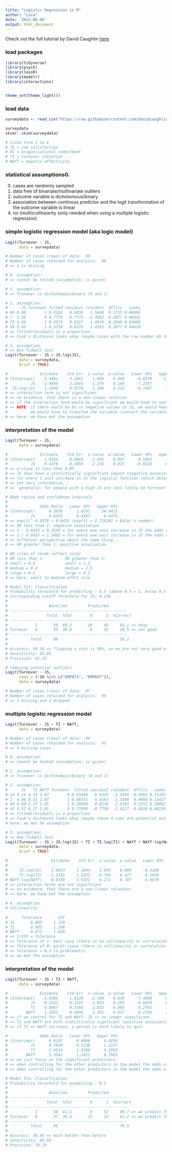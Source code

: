 ```yaml
---
title: "Logistic Regression in R"
author: "Luca"
date: '2022-06-06'
output: html_document
---
```


Check out the full tutorial by David Caughlin [here](https://www.youtube.com/watch?v=yoPGwvUzjgQ&list=PLKkRkURCtPjCJOZHskCoyJCPb8wMDs2CW&index=23)


### load packages

```r
library(tidyverse)
library(psych)
library(lessR)
library(modelr)
library(interactions)


theme_set(theme_light())
```

### load data

```r
surveydata <- read_csv("https://raw.githubusercontent.com/davidcaughlin/R-Tutorial-Data-Files/master/Turnover.csv")

surveydata
skimr::skim(surveydata)

# scale form 1 to 6
# JS = job satisfaction
# OC = oraganisational commitment
# TI = turnover intention
# NAff = negativ affectivity
```



### statistical assumptions0. 

0. cases are randomly sampled
1. data free of bivariate/multivariate outliers
2. outcome variable is dichotomous/binary
3. association between continous predictor and the logit transformation of the outcome variable is linear
4. no (multi)collinearity (only needed when using a multiple logistic regression)


### simple logistic regression model (aka logic model)

```r
Logit(Turnover ~ JS,
      data = surveydata)

# Number of cases (rows) of data:  99 
# Number of cases retained for analysis:  98 
# => 1 is missing

# 0. assumption: 
# => cannot be tested (assumption: is given)

# 1. assumption: 
# => Trunover is dichotomous/binary (0 and 1)

# 2. assumption:
#      JS Turnover fitted residual rstudent  dffits   cooks
# 69 6.00        1 0.3162   0.6838   1.5688  0.3725 0.08496
# 7  1.38        0 0.7775  -0.7775  -1.7682 -0.2877 0.06241
# 73 5.48        1 0.3673   0.6327   1.4476  0.2949 0.04889
# 58 5.43        1 0.3724   0.6276   1.4363  0.2877 0.04618
# => fitted/residuals is a proportion
# => Cook's distances looks okay (maybe cases with the row number 69 (EMP873) and 7 (EMP607) are potential outliers)

# 3. assumption:
# => Box-Tidwell test
Logit(Turnover ~ JS + JS:log(JS),
      data = surveydata,
      brief = TRUE)

#              Estimate    Std Err  z-value  p-value   Lower 95%   Upper 95%
# (Intercept)    5.4461     3.2062    1.699    0.089     -0.8379     11.7300 
#          JS   -2.9840     2.1693   -1.376    0.169     -7.2357      1.2677 
#  JS:log(JS)    1.1696     0.9778    1.196    0.232     -0.7467      3.0860 => only the interaction term is of interest here
# => interaction term is not significant 
# => no evidence, that there is a non-linear relation
# => if the interaction term would be significant we would have to use polynomial terms/regression (quadratic, cubic or even higher...)
# => NOTE: if there would be 0s or negative values in JS, we would have mathematical problems (log is not defined)
#          we would have to transfom the variable (convert the variable just for this test, such that the lowest value becomes 1)
# => here: we have met the assumption
```


### interpretation of the model

```r
Logit(Turnover ~ JS,
      data = surveydata)

#              Estimate    Std Err  z-value  p-value   Lower 95%   Upper 95%
# (Intercept)    1.8554     0.6883    2.695    0.007      0.5063      3.2044 
#          JS   -0.4378     0.1958   -2.236    0.025     -0.8216     -0.0540 
# => p-vlaue is less than 0.05
# => JS does have a statistically siginifcant impact (negative association) on the logit transformation (!) of the outcome variable
# => for every 1 unit increase in JS the logistic function (which determins Turnover) decreases by -0.43 units
# => not very informative...
# =>  generally: for people with a high JS are less likely to turnover (look at the graph as well)

# Odds ratios and confidence intervals
# 
#              Odds Ratio   Lower 95%   Upper 95%
# (Intercept)      6.3939      1.6591     24.6415 
#          JS      0.6455      0.4397      0.9475 
# => exp(1)^-0.4378 = 0.6455 (exp(1) = 2.718282 = Euler's number)
# => OR less than 1: negative association 
# => 1 - 0.6455 = 0.3545 = for every one unit increase in JS the odds of quitting are reduced by 35.45%
# => 1 / 0.6455 = 1.5492 = for every one unit increase in JS the odds of staying increase by 1.5 times (150%)
# => different perspective about the same thing...
# => OR greater than 1: positive association

# OR rules of thumb (effect size)
# OR less than 1:         OR greater than 1:
# small = 0.8             small = 1.2 
# medium = 0.4            medium = 2.5
# large = 0.2             large = 4.3
# => here: small to medium effct size

# Model Fit: Classification
# Probability threshold for predicting : 0.5 (above 0.5 = 1, below 0.5 = 0)
# Corresponding cutoff threshold for JS: 4.238
# 
#                  Baseline         Predicted 
# ---------------------------------------------------
#                 Total  %Tot        0      1  %Correct 
# ---------------------------------------------------
#            1       59  60.2       10     49     83.1 => okay
# Turnover   0       39  39.8        8     31     20.5 => not good
# ---------------------------------------------------
#          Total     98                           58.2 
# 
# Accuracy: 58.16 => flipping a coin is 50%, so we are not very good with just one predictor
# Sensitivity: 83.05 
# Precision: 61.25 

# removing potential outliers
Logit(Turnover ~ JS, 
      rows = (!ID %in% c("EMP873", "EMP607")),
      data = surveydata)

# Number of cases (rows) of data:  97 
# Number of cases retained for analysis:  96 
# => 1 missing and 2 dropped
```






### multiple logistic regression model

```r
Logit(Turnover ~ JS + TI + NAff, 
      data = surveydata)

# Number of cases (rows) of data:  99 
# Number of cases retained for analysis:  95
# => 4 missing cases

# 0. assumption: 
# => cannot be tested (assumption: is given)

# 1. assumption: 
# => Trunover is dichotomous/binary (0 and 1)

# 2. assumption:
#      JS   TI NAff Turnover  fitted residual rstudent  dffits   cooks
# 14 4.14 4.33 3.07        0 0.93448  -0.9345  -2.4565 -0.4581 0.15185
# 1  4.96 0.51 1.87        1 0.08371   0.9163   2.3396  0.4680 0.13427
# 69 6.00 2.37 1.45        1 0.18699   0.8130   1.9301  0.5252 0.10092
# 47 4.57 4.27 2.01        0 0.77499  -0.7750  -1.8127 -0.5016 0.08228
# => fitted/residuals is a proportion
# => Cook's distances looks okay (maybe these 4 caes are potential outliers)
# here: we met he assumption

# 3. assumption:
# => Box-Tidwell test
Logit(Turnover ~ JS + JS:log(JS) + TI + TI:log(TI) + NAff + NAff:log(NAff),
      data = surveydata,
      brief = TRUE)

#                   Estimate    Std Err  z-value  p-value   Lower 95%   Upper 95%
#      ...          ...        ...       ...      ...       ...          ...
#     JS:log(JS)    2.0053     1.1844    1.693    0.090     -0.3160      4.3266 
#     TI:log(TI)   -1.2101     1.5232   -0.794    0.427     -4.1956      1.7754 
# NAff:log(NAff)    0.9559     3.5321    0.271    0.787     -5.9670      7.8788 
# => interaction terms are not significant 
# => no evidence, that there are a non-linear relations
# => here: we have met the assumption

# 4. assumption
# Collinearity
 
#      Tolerance       VIF
# JS       0.885     1.129
# TI       0.903     1.108
# NAff     0.973     1.028
# => 1/VIF = Tolerance
# => Tolerance of 1: best case (there is no collinearity or correlation between the predictors)
# => Tolerance of 0: worst csase (there is collinearity or correlation between the predictors)
# => Tolerance < 0.2 is problematic
# => we met the assumption
```



### interpretation of the model

```r
Logit(Turnover ~ JS + TI + NAff, 
      data = surveydata)

#              Estimate    Std Err  z-value  p-value   Lower 95%   Upper 95%
# (Intercept)   -3.9286     1.8120   -2.168    0.030     -7.4800     -0.3772  => significant
#          JS   -0.2332     0.2215   -1.053    0.293     -0.6674      0.2010  => not significant
#          TI    0.8967     0.3166    2.832    0.005      0.2761      1.5172  => significant
#        NAff    1.1952     0.4996    2.392    0.017      0.2160      2.1743  => significant
# => if we control for TI and NAff, JS is no longer significant
# => TI and NAff are both statistically signficant (positive association)
# => if TI or NAff increase, a person is more likely to quit

#              Odds Ratio   Lower 95%   Upper 95%
# (Intercept)      0.0197      0.0006      0.6858 
#          JS      0.7920      0.5130      1.2227 
#          TI      2.4514      1.3180      4.5593 
#        NAff      3.3041      1.2411      8.7963 
# => we just focus on the significant predictors
# => when controlling for the other predictors in the model the odds of quitting increase 2.45 times for every 1 unit increase in TI
# => when controlling for the other predictors in the model the odds of quitting increase 3.30 times for every 1 unit increase in NAff

# Model Fit: Classification
# Probability threshold for predicting : 0.5
# 
#                  Baseline         Predicted 
# ---------------------------------------------------
#                 Total  %Tot        0      1  %Correct 
# ---------------------------------------------------
#            1       58  61.1        6     52     89.7 => we predict the turnovers (quitting) quite good
# Turnover   0       37  38.9       23     14     62.2 => we predict the non-turnovers (staying) not that good
# ---------------------------------------------------
#          Total     95                           78.9 
# 
# Accuracy: 78.95 => much better than before
# Sensitivity: 89.66 
# Precision: 78.79 
```


